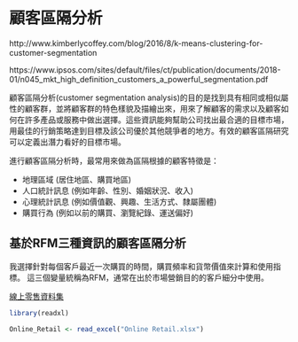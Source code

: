 # 顧客區隔分析 {#customer-segmentation-analysis}

http://www.kimberlycoffey.com/blog/2016/8/k-means-clustering-for-customer-segmentation

https://www.ipsos.com/sites/default/files/ct/publication/documents/2018-01/n045_mkt_high_definition_customers_a_powerful_segmentation.pdf

顧客區隔分析(customer segmentation analysis)的目的是找到具有相同或相似屬性的顧客群，並將顧客群的特色樣貌及描繪出來，用來了解顧客的需求以及顧客如何在許多產品或服務中做出選擇。這些資訊能夠幫助公司找出最合適的目標市場，用最佳的行銷策略達到目標及該公司優於其他競爭者的地方。有效的顧客區隔研究可以定義出潛力看好的目標市場。

進行顧客區隔分析時，最常用來做為區隔根據的顧客特徵是：

- 地理區域 (居住地區、購買地區)
- 人口統計訊息 (例如年齡、性別、婚姻狀況、收入)
- 心理統計訊息 (例如價值觀、興趣、生活方式、隸屬團體)
- 購買行為 (例如以前的購買、瀏覽紀錄、運送偏好)

## 基於RFM三種資訊的顧客區隔分析
我選擇針對每個客戶最近一次購買的時間，購買頻率和貨幣價值來計算和使用指標。 這三個變量統稱為RFM，通常在出於市場營銷目的的客戶細分中使用。

[線上零售資料集](https://archive.ics.uci.edu/ml/datasets/Online+Retail)

```r
library(readxl)

Online_Retail <- read_excel("Online Retail.xlsx")
```


